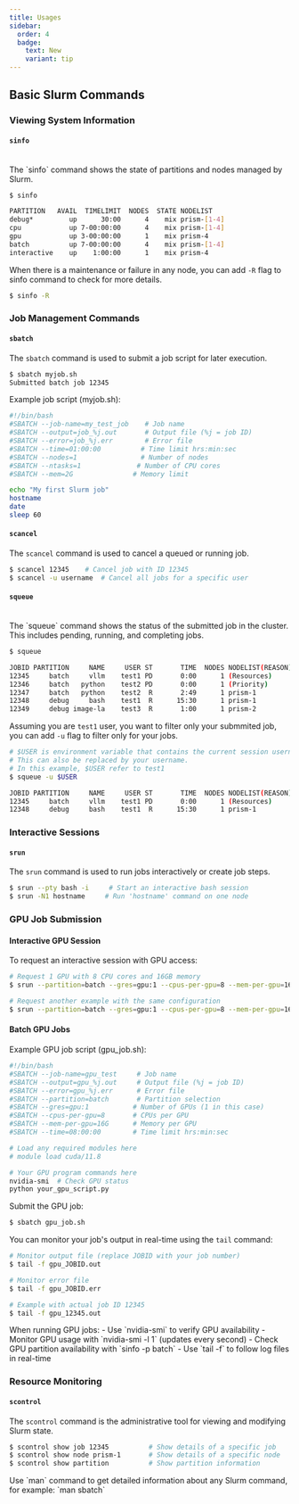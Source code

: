 ```yaml
---
title: Usages
sidebar:
  order: 4
  badge:
    text: New
    variant: tip
---
```



## Basic Slurm Commands

### Viewing System Information

#### `sinfo`

<br />
The `sinfo` command shows the state of partitions and nodes managed by Slurm.
<br />


```bash
$ sinfo

PARTITION   AVAIL  TIMELIMIT  NODES  STATE NODELIST
debug*         up      30:00      4    mix prism-[1-4]
cpu            up 7-00:00:00      4    mix prism-[1-4]
gpu            up 3-00:00:00      1    mix prism-4
batch          up 7-00:00:00      4    mix prism-[1-4]
interactive    up    1:00:00      1    mix prism-4
```

When there is a maintenance or failure in any node, you can add `-R` flag to sinfo command to check for more details.

```bash
$ sinfo -R
```

### Job Management Commands

#### `sbatch`
The `sbatch` command is used to submit a job script for later execution.

```bash
$ sbatch myjob.sh
Submitted batch job 12345
```

Example job script (myjob.sh):
```bash
#!/bin/bash
#SBATCH --job-name=my_test_job    # Job name
#SBATCH --output=job_%j.out       # Output file (%j = job ID)
#SBATCH --error=job_%j.err        # Error file
#SBATCH --time=01:00:00          # Time limit hrs:min:sec
#SBATCH --nodes=1                # Number of nodes
#SBATCH --ntasks=1              # Number of CPU cores
#SBATCH --mem=2G               # Memory limit

echo "My first Slurm job"
hostname
date
sleep 60
```

#### `scancel`
The `scancel` command is used to cancel a queued or running job.

```bash
$ scancel 12345    # Cancel job with ID 12345
$ scancel -u username  # Cancel all jobs for a specific user
```

#### `squeue`

<br />
The `squeue` command shows the status of the submitted job in the cluster. This includes pending, running, and completing jobs.
<br />

```bash
$ squeue

JOBID PARTITION     NAME     USER ST       TIME  NODES NODELIST(REASON)
12345     batch     vllm    test1 PD       0:00      1 (Resources)
12346     batch   python    test2 PD       0:00      1 (Priority)
12347     batch   python    test2  R       2:49      1 prism-1
12348     debug     bash    test1  R      15:30      1 prism-1
12349     debug image-la    test3  R       1:00      1 prism-2
```

Assuming you are `test1` user, you want to filter only your submmited job, you can add `-u` flag to filter only for your jobs.

```bash
# $USER is environment variable that contains the current session username. 
# This can also be replaced by your username.
# In this example, $USER refer to test1
$ squeue -u $USER 

JOBID PARTITION     NAME     USER ST       TIME  NODES NODELIST(REASON)
12345     batch     vllm    test1 PD       0:00      1 (Resources)
12348     debug     bash    test1  R      15:30      1 prism-1

```

### Interactive Sessions

#### `srun`
The `srun` command is used to run jobs interactively or create job steps.

```bash
$ srun --pty bash -i     # Start an interactive bash session
$ srun -N1 hostname     # Run 'hostname' command on one node
```

### GPU Job Submission

#### Interactive GPU Session
To request an interactive session with GPU access:

```bash
# Request 1 GPU with 8 CPU cores and 16GB memory
$ srun --partition=batch --gres=gpu:1 --cpus-per-gpu=8 --mem-per-gpu=16G --pty bash -i

# Request another example with the same configuration
$ srun --partition=batch --gres=gpu:1 --cpus-per-gpu=8 --mem-per-gpu=16G --pty bash -i
```

#### Batch GPU Jobs
Example GPU job script (gpu_job.sh):
```bash
#!/bin/bash
#SBATCH --job-name=gpu_test     # Job name
#SBATCH --output=gpu_%j.out     # Output file (%j = job ID)
#SBATCH --error=gpu_%j.err      # Error file
#SBATCH --partition=batch       # Partition selection
#SBATCH --gres=gpu:1           # Number of GPUs (1 in this case)
#SBATCH --cpus-per-gpu=8       # CPUs per GPU
#SBATCH --mem-per-gpu=16G      # Memory per GPU
#SBATCH --time=08:00:00        # Time limit hrs:min:sec

# Load any required modules here
# module load cuda/11.8

# Your GPU program commands here
nvidia-smi  # Check GPU status
python your_gpu_script.py
```

Submit the GPU job:
```bash
$ sbatch gpu_job.sh
```

You can monitor your job's output in real-time using the `tail` command:
```bash
# Monitor output file (replace JOBID with your job number)
$ tail -f gpu_JOBID.out

# Monitor error file
$ tail -f gpu_JOBID.err

# Example with actual job ID 12345
$ tail -f gpu_12345.out
```

<Aside type="tip">
  When running GPU jobs:
  - Use `nvidia-smi` to verify GPU availability
  - Monitor GPU usage with `nvidia-smi -l 1` (updates every second)
  - Check GPU partition availability with `sinfo -p batch`
  - Use `tail -f` to follow log files in real-time
</Aside>

### Resource Monitoring

#### `scontrol`
The `scontrol` command is the administrative tool for viewing and modifying Slurm state.

```bash
$ scontrol show job 12345          # Show details of a specific job
$ scontrol show node prism-1       # Show details of a specific node
$ scontrol show partition          # Show partition information
```

<Aside type="tip">
  Use `man` command to get detailed information about any Slurm command, for example: `man sbatch`
</Aside>




